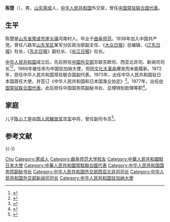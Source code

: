 {{for|唐朝官员陈楚|陈楚 (唐朝)}}
'''陈楚'''（{{bd|1917年||1999年|catIdx=C}}），男，[[山东|山东]][[荣成|荣成]]人，[[中华人民共和国|中华人民共和国]]外交家，曾任[[中国常驻联合国代表列表|中国常驻联合国代表]]。

== 生平 ==
陈楚是[[山东省|山东省]][[荣成市|荣成市]][[崖头镇|崖头镇]]河南村人。毕业于[[曲阜师范学校|曲阜师范]]。1938年加入中国共产党。曾任八路军[[山东军区|山东军区]]某军分区政治部副主任、《[[大众日报|大众日报]]》总编辑、《[[辽东日报|辽东日报]]》社长，《[[东北日报|东北日报]]》副社长、《[[长江日报|长江日报]]》社长。

[[中华人民共和国|中华人民共和国]]成立后，先后担任[[中华人民共和国外交部|中国外交部]]苏联东欧司、西亚北非司、新闻司司长<ref>{{cite journal|author=宗道一|title=吴建民：新闻发布官|journal=国际人才交流|year=1994|issue=07|issn=1001-0114|publisher=[[国家外国专家局|国家外国专家局]]|pages=26-31|quote=吴建民继龚澎（女）、秦加林、陈楚、彭华、钱其琛、齐怀远、马毓真、李肇星之后出任中国外交部新闻司司长}}</ref><ref>{{cite journal|author=陈诗弦|title=新中国外交界掠影|journal=党史博览|year=1996|issue=04|issn=1005-1686|publisher=中共河南省委党史研究室|pages=21-22}}</ref>，1966年被任命为中国驻加纳大使，但因[[文化大革命|文化大革命]]爆发而未能履新。1972年，担任中华人民共和国常驻联合国副代表。1973年，出任中华人民共和国驻日本国首任大使，并签订《中华人民共和国和日本国渔业协定》<ref>{{cite web| url=http://www.sd.xinhuanet.com/wq/2008-01/02/content_12102653.htm| title=陈楚| publisher=新华网| accessdate=August 14, 2011| deadurl=yes| archiveurl=https://web.archive.org/web/20080907190713/http://www.sd.xinhuanet.com/wq/2008-01/02/content_12102653.htm| archivedate=2008年9月7日}}</ref>。1977年，出任[[中国常驻联合国代表列表|中国常驻联合国代表]]。此后担任中国国务院副秘书长、总理特别助理等职<ref>{{cite web| url=http://www.baoye.net/News.aspx?ID=290335| title=陈楚：从卓越报人到杰出外交家| publisher=长江日报| accessdate=August 14, 2011| deadurl=yes| archiveurl=https://web.archive.org/web/20160304115626/http://www.baoye.net/News.aspx?ID=290335| archivedate=2016年3月4日}}</ref>。

== 家庭 ==
儿子[[陈小工|陈小工]]是[[中国人民解放军空军|中国人民解放军空军]]中将，曾任副司令员<ref name=youji>{{cite book |author=You Ji |chapter=Meeting the Challenge of the Upcoming PLAAF Leadership Reshuffle |title=The Chinese Air Force: Evolving Concepts, Roles, and Capabilities |url=http://ndupress.ndu.edu/Portals/68/Documents/Books/chinese-air-force.pdf |year=2012 |publisher=National Defense University Press |isbn=978-0-16-091386-0 |page=219 |access-date=2016-01-30 |archive-date=2017-07-12 |archive-url=https://web.archive.org/web/20170712121335/http://ndupress.ndu.edu/Portals/68/Documents/Books/chinese-air-force.pdf |dead-url=no }}</ref>。

== 参考文献 ==
{{Reflist}}

{{-}}
{{start box}}
{{s-dip}}
{{s-before|首任}}
{{s-title|[[中国驻日本大使列表|中华人民共和国驻日本大使]]|1973年4月－1976年12月}}
{{s-after|[[符浩|符浩]]}}
{{s-before|[[黄华_(政治人物)|黄华]]}}
{{s-title|[[中国常驻联合国代表列表|中华人民共和国常驻联合国代表]]|1977年5月6日－1980年6月}}
{{s-after|[[凌青|凌青]]}}
{{end box}}

{{中国常驻联合国代表}}

{{Authority control}}
{{DEFAULTSORT:Chen陈}}
[[Category:陈姓|Chu]]
[[Category:荣成人|Category:荣成人]]
[[Category:曲阜师范大学校友|Category:曲阜师范大学校友]]
[[Category:中華人民共和國駐日本大使|Category:中華人民共和國駐日本大使]]
[[Category:中華人民共和國常駐聯合國代表|Category:中華人民共和國常駐聯合國代表]]
[[Category:中华人民共和国国务院副秘书长|Category:中华人民共和国国务院副秘书长]]
[[Category:中华人民共和国外交部西亚北非司司长|Category:中华人民共和国外交部西亚北非司司长]]
[[Category:中华人民共和国外交部新闻司司长|Category:中华人民共和国外交部新闻司司长]]
[[Category:中华人民共和国驻加纳大使|Category:中华人民共和国驻加纳大使]]